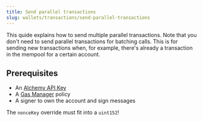 ```yaml
---
title: Send parallel transactions
slug: wallets/transactions/send-parallel-transactions
---
```


This quide explains how to send multiple parallel transactions. Note that you don't need to send parallel transactions for batching calls. This is for sending new transactions when, for example, there's already a transaction in the mempool for a certain account.

## Prerequisites

- An [Alchemy API Key](https://dashboard.alchemy.com/apps)
- A [Gas Manager](https://dashboard.alchemy.com/gas-manager/policy/create) policy
- A signer to own the account and sign messages

<Info>The `nonceKey` override must fit into a `uint152`!</Info>

<Tabs>
  <Tab title="React">
    <Markdown src="react.mdx" />
  </Tab>
  <Tab title="Javascript">
    <Markdown src="client.mdx" />
  </Tab>
  <Tab title="APIs">
    <Markdown src="api.mdx" />
  </Tab>
</Tabs>
